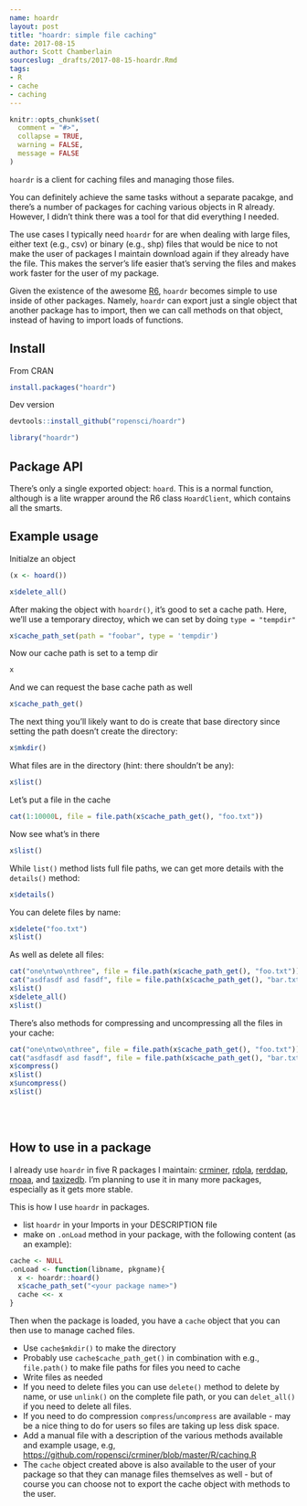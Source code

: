 ```yaml
---
name: hoardr
layout: post
title: "hoardr: simple file caching"
date: 2017-08-15
author: Scott Chamberlain
sourceslug: _drafts/2017-08-15-hoardr.Rmd
tags:
- R
- cache
- caching
---
```


```r
knitr::opts_chunk$set(
  comment = "#>",
  collapse = TRUE,
  warning = FALSE,
  message = FALSE
)
```

`hoardr` is a client for caching files and managing those files.

You can definitely achieve the same tasks without a separate pacakge, and there's 
a number of packages for caching various objects in R already. However, 
I didn't think there was a tool for that did everything I needed.

The use cases I typically need `hoardr` for are when dealing with large files,
either text (e.g., csv) or binary (e.g., shp) files that would be nice to not 
make the user of packages I maintain download again if they already have the 
file. This makes the server's life easier that's serving the files and makes 
work faster for the user of my package.

Given the existence of the awesome [R6][R6], `hoardr` becomes simple to use 
inside of other packages. Namely, `hoardr` can export just a single object 
that another package has to import, then we can call methods on that object, instead
of having to import loads of functions.

## Install

From CRAN

```r
install.packages("hoardr")
```

Dev version

```r
devtools::install_github("ropensci/hoardr")
```

```r
library("hoardr")
```

## Package API

There's only a single exported object: `hoard`. This is a normal function, although
is a lite wrapper around the R6 class `HoardClient`, which contains all the 
smarts.

## Example usage

Initialze an object

```r
(x <- hoard())
```

```r
x$delete_all()
```

After making the object with `hoardr()`, it's good to set a cache path. Here, 
we'll use a temporary directoy, which we can set by doing `type = "tempdir"`

```r
x$cache_path_set(path = "foobar", type = 'tempdir')
```

Now our cache path is set to a temp dir

```r
x
```

And we can request the base cache path as well

```r
x$cache_path_get()
```

The next thing you'll likely want to do is create that base directory since 
setting the path doesn't create the directory:

```r
x$mkdir()
```

What files are in the directory (hint: there shouldn't be any):

```r
x$list()
```

Let's put a file in the cache

```r
cat(1:10000L, file = file.path(x$cache_path_get(), "foo.txt"))
```

Now see what's in there

```r
x$list()
```

While `list()` method lists full file paths, we can get more details with the `details()` method:

```r
x$details()
```

You can delete files by name:

```r
x$delete("foo.txt")
x$list()
```

As well as delete all files:

```r
cat("one\ntwo\nthree", file = file.path(x$cache_path_get(), "foo.txt"))
cat("asdfasdf asd fasdf", file = file.path(x$cache_path_get(), "bar.txt"))
x$list()
x$delete_all()
x$list()
```

There's also methods for compressing and uncompressing all the files in your cache:

```r
cat("one\ntwo\nthree", file = file.path(x$cache_path_get(), "foo.txt"))
cat("asdfasdf asd fasdf", file = file.path(x$cache_path_get(), "bar.txt"))
x$compress()
x$list()
x$uncompress()
x$list()
```

<br><br>

## How to use in a package

I already use `hoardr` in five R packages I maintain: [crminer][crminer], [rdpla][rdpla], [rerddap][rerddap], [rnoaa][rnoaa], and [taxizedb][taxizedb]. I'm planning to use it in 
many more packages, especially as it gets more stable.

This is how I use `hoardr` in packages.

- list `hoardr` in your Imports in your DESCRIPTION file
- make on `.onLoad` method in your package, with the following content (as an example):

```r
cache <- NULL
.onLoad <- function(libname, pkgname){
  x <- hoardr::hoard()
  x$cache_path_set("<your package name>")
  cache <<- x
}
```

Then when the package is loaded, you have a `cache` object that you can then use 
to manage cached files.

- Use `cache$mkdir()` to make the directory
- Probably use `cache$cache_path_get()` in combination with e.g., `file.path()` 
to make file paths for files you need to cache
- Write files as needed
- If you need to delete files you can use `delete()` method to delete by name, or
use `unlink()` on the complete file path, or you can `delet_all()` if you need to 
delete all files. 
- If you need to do compression `compress`/`uncompress` are available - may be a nice
thing to do for users so files are taking up less disk space.
- Add a manual file with a description of the various methods available and
example usage, e.g, <https://github.com/ropensci/crminer/blob/master/R/caching.R>
- The `cache` object created above is also available to the user of your package
so that they can manage files themselves as well - but of course you can 
choose not to export the cache object with methods to the user.



[R6]: https://github.com/r-lib/R6
[crminer]: https://github.com/ropensci/crminer
[rdpla]: https://github.com/ropensci/rdpla
[rerddap]: https://github.com/ropensci/rerddap
[rnoaa]: https://github.com/ropensci/rnoaa
[taxizedb]:  https://github.com/ropensci/taxizedb
